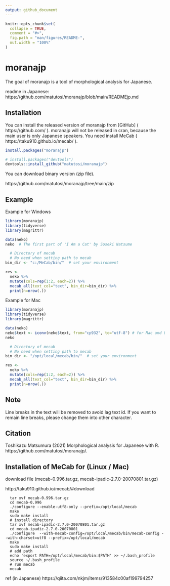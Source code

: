 ```yaml
---
output: github_document
---
```


```r
knitr::opts_chunk$set(
  collapse = TRUE,
  comment = "#>",
  fig.path = "man/figures/README-",
  out.width = "100%"
)
```

# moranajp

The goal of moranajp is a tool of morphological analysis for Japanese. 

readme in Japanese: https://github.com/matutosi/moranajp/blob/main/READMEjp.md

## Installation

You can install the released version of moranajp from [GitHub] ( https://github.com/ ). 
moranajp will not be released in cran, because the main user is only Japanese speakers. 
You need install MeCab ( https://taku910.github.io/mecab/ ). 

``` r
install.packages("moranajp")

# install.packages("devtools")
devtools::install_github("matutosi/moranajp")
```

You can download binary version (zip file). 

https://github.com/matutosi/moranajp/tree/main/zip


## Example

Example for Windows

``` r
library(moranajp)
library(tidyverse)
library(magrittr)

data(neko)
neko  # The first part of 'I Am a Cat' by Soseki Natsume

  # Directory of mecab
  # No need when setting path to mecab
bin_dir <- "c:/MeCab/bin/"  # set your environment

res <- 
  neko %>%
  mutate(cols=rep(1:2, each=2)) %>%
  mecab_all(text_col="text", bin_dir=bin_dir) %>%
  print(n=nrow(.))
```


Example for Mac

``` r
library(moranajp)
library(tidyverse)
library(magrittr)

data(neko)
neko$text <- iconv(neko$text, from="cp932", to="utf-8") # for Mac and Linux (UTF-8)
neko

  # Directory of mecab
  # No need when setting path to mecab
bin_dir <- "/opt/local/mecab/bin/"  # set your environment

res <- 
  neko %>%
  mutate(cols=rep(1:2, each=2)) %>%
  mecab_all(text_col="text", bin_dir=bin_dir) %>%
  print(n=nrow(.))
```


## Note

Line breaks in the text will be removed to avoid lag text id. 
If you want to remain line breaks, please change them into other character. 

## Citation

Toshikazu Matsumura (2021) Morphological analysis for Japanese with R. https://github.com/matutosi/moranajp/.


## Installation of MeCab for (Linux / Mac)

download file (mecab-0.996.tar.gz, mecab-ipadic-2.7.0-20070801.tar.gz)

http://taku910.github.io/mecab/#download


```
  tar xvf mecab-0.996.tar.gz
  cd mecab-0.996
  ./configure --enable-utf8-only --prefix=/opt/local/mecab
  make
  sudo make install
  # install directory
  tar xvf mecab-ipadic-2.7.0-20070801.tar.gz
  cd mecab-ipadic-2.7.0-20070801
  ./configure  --with-mecab-config=/opt/local/mecab/bin/mecab-config --with-charset=utf8 --prefix=/opt/local/mecab
  make
  sudo make install
  # add path
  echo 'export PATH=/opt/local/mecab/bin:$PATH' >> ~/.bash_profile
  source ~/.bash_profile
  # run mecab
  mecab
```

ref (in Japanese)  https://qiita.com/nkjm/items/913584c00af199794257
